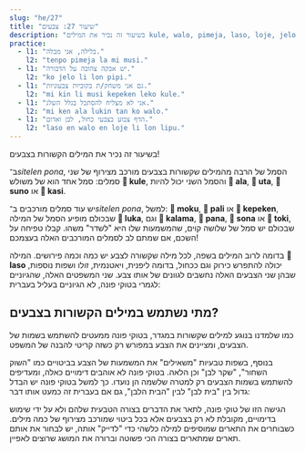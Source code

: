 ```yaml
---
slug: "he/27"
title: "שיעור 27: צבעים"
description: "בשיעור זה נכיר את המילים kule, walo, pimeja, laso, loje, jelo, kin!"
practice:
  - l1: "בלילה, אני מבלה."
    l2: "tenpo pimeja la mi musi."
  - l1: "יש אבקה צהובה על הדבורה."
    l2: "ko jelo li lon pipi."
  - l1: "גם אני משחק/ת בקוביות צבעוניות."
    l2: "mi kin li musi kepeken leko kule."
  - l1: "אני לא מצליח להסתכל בגלל השלג."
    l2: "mi ken ala lukin tan ko walo."
  - l1: "הדף צבוע בצבעי כחול, לבן ואדום."
    l2: "laso en walo en loje li lon lipu."
---
```




בשיעור זה נכיר את המילים הקשורות בצבעים!

<List>
  <Word sl="kule" m="צבע, צבעוני, סוג של..." />
  <Word sl="walo" m="לבן, חיוור" />
  <Word sl="pimeja" m="שחור, חשוך" />
  <Word sl="loje" m="אדום, ורוד" />
  <Word sl="jelo" m="צהוב" />
  <Word sl="laso" m="ירוק, כחול, טורקיז" />
</List>

ב־*sitelen pona*, הסמל של הרבה מהמילים שקשורות בצבעים מורכב מצירוף של שני סמלים: סמל אחד הוא של משולש **󱤞 kule**, והסמל השני יכול להיות **󱤂 ala**, **󱥰 uta**, **󱥤 suno** או **󱤗 kasi**. 

יש עוד סמלים מורכבים ב־*sitelen pona*, למשל: **󱤶 moku**, **󱥉 pali** או **󱤙 kepeken**, שבכולם מופיע הסמל של המילה **󱤭 luka**, וגם **󱤕 kalama**, **󱥌 pana**, **󱥡 sona** או **󱥬 toki**, שבכולם יש סמל של שלושה קוים, שהמשמעות שלו היא "לשדר" משהו. קבלו טפיחה על השכם, אם שמתם לב לסמלים המורכבים האלה בעצמכם!

בדומה לרוב המילים בשפה, לכל מילה שקשורה לצבע יש כמה וכמה פירושים. המילה **󱤣 laso** יכולה להתפרש כירוק וגם ככחול, בדומה ליפנית, ויאטנמית, זולו ושפות נוספות, שבהן שני הצבעים האלה נחשבים לגוונים של אותו צבע. שני המשפטים האלה, שהגיוניים לגמרי בטוקי פונה, לא הגיוניים בעליל בעברית:
<List>
  <Word sl="kin" m="גם" />
  <Sentence sl="sewi li laso." m="השמים כחולים." />
  <Sentence sl="kasi kin li laso." m="גם העשב ירוק." />
</List>

## מתי נשתמש במילים הקשורות בצבעים?

כמו שלמדנו בנוגע למילים שקשורות במגדר, בטוקי פונה ממעטים להשתמש בשמות של הצבעים, ומציינים את הצבע במפורש רק כשזה קריטי להבנה של המשפט. 

בנוסף, בשפות טבעיות "משאילים" את המשמעות של הצבע בביטויים כמו "השוק השחור", "שקר לבן" וכן הלאה. בטוקי פונה לא אוהבים דימויים כאלה, ומעדיפים להשתמש בשמות הצבעים רק למטרה שלשמה הן נועדו. כך למשל בטוקי פונה יש הבדל גדול בין "בית לבן" לבין "הבית הלבן", גם אם בעברית זה כמעט אותו דבר:

<List>
  <Sentence sl="tomo walo" m="בית (בצבע) לבן" />
  <Sentence sl="tomo ni la jan li lawa e ma Mewika." m="הבית הלבן" />
</List>

הגישה הזו של טוקי פונה, לתאר את הדברים בצורה הטבעית שלהם ולא על ידי שימוש בדימויים, מקובלת לא רק בצבעים אלא בכל ביטוי שמורכב מצירוף של כמה מילים. כשבוחרים את התארים שמוסיפים למילה כלשהי כדי "לדייק" אותה, יש לבחור את אותם תארים שמתארים בצורה הכי פשוטה וברורה את המושג שרוצים לאפיין. 

<Practice exercises={frontmatter.practice} />
